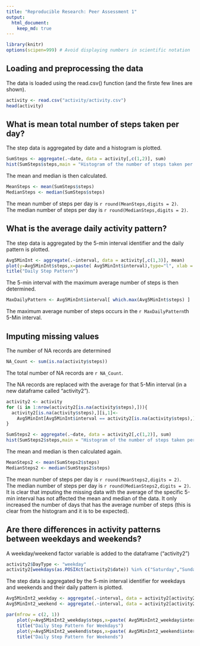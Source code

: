 ```yaml
---
title: "Reproducible Research: Peer Assessment 1"
output: 
  html_document:
    keep_md: true
---
```

```r
library(knitr)
options(scipen=999) # Avoid displaying numbers in scientific notation
```

## Loading and preprocessing the data
The data is loaded using the read.csv() function (and the firste few lines are shown).
```r

activity <- read.csv("activity/activity.csv")
head(activity)
```


## What is mean total number of steps taken per day?
The step data is aggregated by date and a histogram is plotted. 
```r
SumSteps <- aggregate(.~date, data = activity[,c(1,2)], sum)
hist(SumSteps$steps,main = "Histogram of the number of steps taken per day",breaks=20,xlab = "Number of Steps",ylim = c(0,20))
```


The mean and median is then calculated.
```r
MeanSteps <- mean(SumSteps$steps)
MedianSteps <- median(SumSteps$steps)
```

The mean number of steps per day is `r round(MeanSteps,digits = 2)`.  
The median number of steps per day is `r round(MedianSteps,digits = 2)`.

## What is the average daily activity pattern?
The step data is aggregated by the 5-min interval identifier and the daily pattern is plotted.
```r
Avg5MinInt <- aggregate(.~interval, data = activity[,c(1,3)], mean)
plot(y=Avg5MinInt$steps,x=paste( Avg5MinInt$interval),type="l", xlab = "5-Min Interval Identifier",ylab = "Average number of Steps")
title("Daily Step Pattern")

```

The 5-min interval with the maximum average number of steps is then determined.
```r
MaxDailyPattern <- Avg5MinInt$interval[ which.max(Avg5MinInt$steps) ]

```
The maximum average number of steps occurs in the `r MaxDailyPattern`th 5-Min interval.


## Imputing missing values

The number of NA records are determined
```r
NA_Count <- sum(is.na(activity$steps))
```
The total number of NA records are `r NA_Count`.  


The NA records are replaced with the average for that 5-Min interval (in a new dataframe called "activity2").
```r
activity2 <- activity
for (i in 1:nrow(activity2[is.na(activity$steps),])){
  activity2[is.na(activity$steps),][i,1]<- 
    Avg5MinInt[Avg5MinInt$interval == activity2[is.na(activity$steps),][i,3],2]
}

SumSteps2 <- aggregate(.~date, data = activity2[,c(1,2)], sum)
hist(SumSteps2$steps,main = "Histogram of the number of steps taken per day",breaks=20,xlab = "Number of Steps", ylim = c(0,20))
```


The mean and median is then calculated again.
```r
MeanSteps2 <- mean(SumSteps2$steps)
MedianSteps2 <- median(SumSteps2$steps)
```

The mean number of steps per day is `r round(MeanSteps2,digits = 2)`.  
The median number of steps per day is `r round(MedianSteps2,digits = 2)`.
It is clear that imputing the missing data with the average of the specific 5-min interval has not affected the mean and median of the data. It only increased the number of days that has the average number of steps (this is clear from the histogram and it is to be expected).



## Are there differences in activity patterns between weekdays and weekends?
A weekday/weekend factor variable is added to the dataframe ("activity2")
```r
activity2$DayType <- "weekday"
activity2[weekdays(as.POSIXct(activity2$date)) %in% c("Saturday","Sunday"),]$DayType <- "weekend"
```

The step data is aggregated by the 5-min interval identifier for weekdays and weekends and their daily pattern is plotted.
```r
Avg5MinInt2_weekday <- aggregate(.~interval, data = activity2[activity2$DayType=="weekday",c(1,3)], mean)
Avg5MinInt2_weekend <- aggregate(.~interval, data = activity2[activity2$DayType=="weekend",c(1,3)], mean)

par(mfrow = c(2, 1))
    plot(y=Avg5MinInt2_weekday$steps,x=paste( Avg5MinInt2_weekday$interval),type = "l", xlab = "5-Min Interval Identifier",ylim = c(0,250),ylab = "Average number of Steps")
    title("Daily Step Pattern for Weekdays")
    plot(y=Avg5MinInt2_weekend$steps,x=paste( Avg5MinInt2_weekend$interval),type = "l", xlab = "5-Min Interval Identifier",ylim = c(0,250),ylab = "Average number of Steps")
    title("Daily Step Pattern for Weekends")
```












